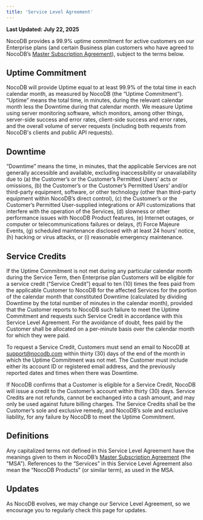 ```yaml
---
title: 'Service Level Agreement'
---
```


**Last Updated: July 22, 2025**

NocoDB provides a 99.9% uptime commitment for active customers on our Enterprise plans (and certain Business plan customers who have agreed to NocoDB’s [Master Subscription Agreement](/docs/product-docs/legal-v2/msa)), subject to the terms below.

## Uptime Commitment
NocoDB will provide Uptime equal to at least 99.9% of the total time in each calendar month, as measured by NocoDB (the “Uptime Commitment”). “Uptime” means the total time, in minutes, during the relevant calendar month less the Downtime during that calendar month. We measure Uptime using server monitoring software, which monitors, among other things, server-side success and error rates, client-side success and error rates, and the overall volume of server requests (including both requests from NocoDB's clients and public API requests).

## Downtime
“Downtime” means the time, in minutes, that the applicable Services are not generally accessible and available, excluding inaccessibility or unavailability due to (a) the Customer’s or the Customer’s Permitted Users’ acts or omissions, (b) the Customer’s or the Customer’s Permitted Users’ and/or third-party equipment, software, or other technology (other than third-party equipment within NocoDB’s direct control), (c) the Customer’s or the Customer’s Permitted User-supplied integrations or API customizations that interfere with the operation of the Services, (d) slowness or other performance issues with NocoDB Product features, (e) Internet outages, or computer or telecommunications failures or delays, (f) Force Majeure Events, (g) scheduled maintenance disclosed with at least 24 hours’ notice, (h) hacking or virus attacks, or (i) reasonable emergency maintenance.

## Service Credits
If the Uptime Commitment is not met during any particular calendar month during the Service Term, then Enterprise plan Customers will be eligible for a service credit (“Service Credit”) equal to ten (10) times the fees paid from the applicable Customer to NocoDB for the affected Services for the portion of the calendar month that constituted Downtime (calculated by dividing Downtime by the total number of minutes in the calendar month), provided that the Customer reports to NocoDB such failure to meet the Uptime Commitment and requests such Service Credit in accordance with this Service Level Agreement. For the avoidance of doubt, fees paid by the Customer shall be allocated on a per-minute basis over the calendar month for which they were paid.

To request a Service Credit, Customers must send an email to NocoDB at support@nocodb.com within thirty (30) days of the end of the month in which the Uptime Commitment was not met. The Customer must include either its account ID or registered email address, and the previously reported dates and times when there was Downtime.

If NocoDB confirms that a Customer is eligible for a Service Credit, NocoDB will issue a credit to the Customer’s account within thirty (30) days. Service Credits are not refunds, cannot be exchanged into a cash amount, and may only be used against future billing charges. The Service Credits shall be the Customer’s sole and exclusive remedy, and NocoDB’s sole and exclusive liability, for any failure by NocoDB to meet the Uptime Commitment.

## Definitions
Any capitalized terms not defined in this Service Level Agreement have the meanings given to them in NocoDB’s [Master Subscription Agreement](/docs/product-docs/legal-v2/msa) (the "MSA"). References to the “Services” in this Service Level Agreement also mean the “NocoDB Products” (or similar term), as used in the MSA.

## Updates
As NocoDB evolves, we may change our Service Level Agreement, so we encourage you to regularly check this page for updates.

